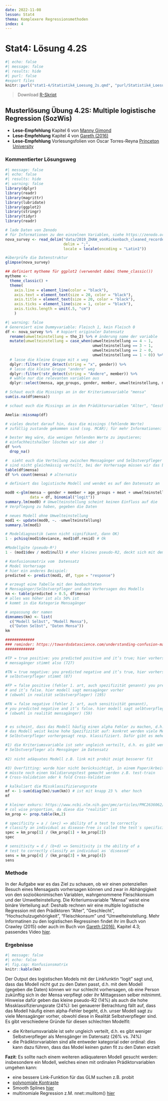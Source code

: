 ```yaml
---
date: 2022-11-08
lesson: Stat4
thema: Komplexere Regressionsmethoden
index: 4
---
```


# Stat4: Lösung 4.2S

```r
#| echo: false
#| message: false
#| results: hide
#| purl: false
#export files
knitr::purl("stat1-4/Statistik4_Loesung_2s.qmd", "purl/Statistik4_Loesung_2s.R", documentation = 0)
```

>Download [R-Skript](purl/Statistik4_Loesung_2s.R) 

## Musterlösung Übung 4.2S: Multiple logistische Regression (SozWis)

- **Lese-Empfehlung** Kapitel 6 von [Manny Gimond]( https://mgimond.github.io/Stats-in-R/Logistic.html)
- **Lese-Empfehlung** Kapitel 4 von [Gareth (2016)](http://faculty.marshall.usc.edu/gareth-james/ISL/ISLR%20Seventh%20Printing.pdf)
- **Lese-Empfehlung** Vorlesungsfolien von Oscar Torres-Reyna [Princeton University](https://www.princeton.edu/~otorres/LogitR101.pdf)

### Kommentierter Lösungsweg
```r
#| message: false
#| echo: false
#| results: hide
#| warning: false
library(dplyr)
library(readr)
library(magrittr)
library(lubridate)
library(ggplot2)
library(stringr)
library(tidyr)
library(readr)

# lade Daten von Zenodo
# für Informationen zu den einzelnen Variablen, siehe https://zenodo.org/record/3554884/files/2020_ZHAW_vonRickenbach_Variablen_cleaned_recoded_survey_dataset_anonym_NOVANIMAL.pdf?download=1
nova_survey <- read_delim("data/2019_ZHAW_vonRickenbach_cleaned_recorded_survey_dataset_NOVANIMAL_anonym.csv", 
                          delim = ";",
                          locale = locale(encoding = "Latin1")) 

#überprüfe die Datenstruktur
glimpse(nova_survey)

## definiert mytheme für ggplot2 (verwendet dabei theme_classic())
mytheme <- 
  theme_classic() + 
  theme(
    axis.line = element_line(color = "black"), 
    axis.text = element_text(size = 20, color = "black"), 
    axis.title = element_text(size = 20, color = "black"), 
    axis.ticks = element_line(size = 1, color = "black"), 
    axis.ticks.length = unit(.5, "cm")
    )
```

```r
#| warning: false
# Genereiert eine Dummyvariable: Fleisch 1, kein Fleisch 0
df <- nova_survey %>%  # kopiert originaler Datensatz
  rename(umwelteinstellung = tho_2) %>% # änderung name der variable
  mutate(umwelteinstellung = case_when(umwelteinstellung == 4 ~ 1,
                                       umwelteinstellung == 3 ~ 1,
                                       umwelteinstellung == 2 ~ 0, 
                                       umwelteinstellung == 1 ~ 0)) %>% 
  # lasse die kleine Gruppe mit x weg
  dplyr::filter(!str_detect(string = "x", gender)) %>% 
  # lasse die kleine Gruppe "andere" weg
  dplyr::filter(!str_detect(string = "Andere", member)) %>%  
  # wähle nur die relevanten variablen aus
  dplyr::select(mensa, age_groups, gender, member, umwelteinstellung, meat) 

# Schaut euch die Missings an in der Kriteriumsvariable "mensa"
sum(is.na(df$mensa))

# schaut euch die Missings an in den Prädiktorvariablen "Alter", "Geschlecht", "Hochschulzugehörigkeit", "Umwelteinstellung"

Amelia::missmap(df) 

# vieles deutet darauf hin, dass die missings (fehlende Werte) 
# zufällig zustande gekommen sind (sog. MCAR); für mehr Informationen: https://uvastatlab.github.io/2019/05/01/getting-started-with-multiple-imputation-in-r/

# bester Weg wäre, die wenigen fehlenden Werte zu imputieren; 
# einfachheitshalber löschen wir sie aber :)
df %<>%
  drop_na()

#  sieht euch die Verteilung zwischen Mensagänger und Selbstverpfleger an
# sind nicht gleichmässig verteilt, bei der Vorhersage müssen wir das berücksichtigen
table(df$mensa) 
df %>% count(mensa) # alternativ

# definiert das logistische Modell und wendet es auf den Datensatz an

mod0 <-glm(mensa ~ gender + member + age_groups + meat + umwelteinstellung, 
           data = df, binomial("logit"))
summary.lm(mod0) # Umwelteinstellung scheint keinen Einfluss auf die 
# Verpflegung zu haben, gegeben die Daten

# neues Modell ohne Umwelteinstellung
mod1 <- update(mod0, ~. -umwelteinstellung)
summary.lm(mod1)

# Modeldiagnostik (wenn nicht signifikant, dann OK)
1 - pchisq(mod1$deviance, mod1$df.resid) # Ok

#Modellgüte (pseudo-R²)
1 - (mod1$dev / mod1$null) # eher kleines pseudo-R2, deckt sich mit dem R-Squared aus dem obigen output summary.lm()

# Konfusionsmatrix vom  Datensatz
# Model Vorhersage
# hier ein anderes Beispiel: 
predicted <- predict(mod1, df, type = "response")

# erzeugt eine Tabelle mit den beobachteten
# Mensagänger/Selbstverpfleger und den Vorhersagen des Modells
km <- table(predicted > 0.5, df$mensa) 
# alles was höher ist als 50% ist 
# kommt in die Kategorie Mensagänger

# anpassung der namen
dimnames(km) <- list(
  c("Modell Selbst", "Modell Mensa"),
  c("Daten Selbst", "Daten Mensa"))
km

#############
### reminder: https://towardsdatascience.com/understanding-confusion-matrix-a9ad42dcfd62
#############

#TP = true positive: you predicted positive and it’s true; hier vorhersage 
# mensagänger stimmt also (727)

#TN = true negative: you predicted negative and it’s true, hier vorhersage der 
# selbstverpfleger stimmt (87)

#FP = false positive (fehler 1. art, auch spezifizität genannt) you predicted 
# and it’s false. hier modell sagt mensagänger vorher 
# (obwohl in realität selbstverpfleger) (195)

#FN = false negative (fehler 2. art, auch sensitivität genannt), 
# you predicted negative and it’s false. hier modell sagt selbtverpfleger vorher 
# (obwohl in realität mensagänger) (59)


# es scheint, dass das Modell häufig einen alpha Fehler zu machen, d.h. es 
# das Modell weist keine hohe Spezifizität auf: konkret werden viele Mensagänger als 
# Selbstverpfleger vorhergesagt resp. klassifiziert. Dafür gibt es mehere Gründe: 

#1) die Kriteriumsvariable ist sehr ungleich verteilt, d.h. es gibt weniger
# Selbstverpfleger als Mensgänger im Datensatz 
 
#2) nicht adäquates Modell z.B. link mit probit zeigt besserer fit

#3) Overfitting: wurde hier nicht berücksichtigt, in einem Paper/Arbeit 
# müsste noch einen Validierungstest gemacht werden z.B. test-train 
# Cross-Validation oder k fold Cross-Validation 

# kalkuliert die Missklassifizierungsrate 
mf <- 1-sum(diag(km)/sum(km)) # ist mit knapp 23 %  eher hoch
mf

# kleiner exkurs: https://www.ncbi.nlm.nih.gov/pmc/articles/PMC2636062/
# col wise proportion, da diese die "realität" ist
km_prop <- prop.table(km,2)

# specificity = a / (a+c) => ability of a test to correctly 
# classify an individual as disease-free is called the test′s specificity
spec = km_prop[1] / (km_prop[1] + km_prop[2])
spec

# sensitivity = d / (b+d) => Sensitivity is the ability of a 
# test to correctly classify an individual as ′diseased′
sens = km_prop[4] / (km_prop[3] + km_prop[4])
sens
```

### Methode

In der Aufgabe war es das Ziel zu schauen, ob wir einen potenziellen Besuch eines Mensagasts vorhersagen können und zwar in Abhängigkeit von den sozioökonimischen Variablen, wahrgenommene Fleischkonsum und der Umwelteinstellung. Die Kriteriumsvariable "Mensa" weist eine binäre Verteilung auf: Deshalb rechnen wir eine multiple logistische Regression mit den Prädiktoren “Alter”, “Geschlecht”, “Hochschulzugehörigkeit”, "Fleischkonsum" und "Umwelteinstellung. Mehr Informatinen zu den logistischen Regressinen findet ihr im Buch von Crawley (2015) oder auch im Buch von [Gareth (2016)](http://faculty.marshall.usc.edu/gareth-james/ISL/ISLR%20Seventh%20Printing.pdf), Kapitel 4.3; passendes Video [hier](https://www.youtube.com/watch?v=31Q5FGRnxt4&list=PL5-da3qGB5IC4vaDba5ClatUmFppXLAhE&index=2).

### Ergebnisse
```r
#| message: false
#| echo: false
#| fig.cap: Konfusionsmatrix
knitr::kable(km)
```

Der Output des logistischen Models mit der Linkfunktin "logit" sagt und, dass das Modell nicht gut zu den Daten passt, d.h. mit dem Modell (gegeben die Daten) können wir nur schlecht vorhersagen, ob eine Person zukünftig sich in der Mensa verpflegt oder ihr Mittagessen selber mitnimmt. Hinweise dafür geben das kleine pseudo-R2 (14%) als auch die hohe Missklassifizierungsrate (24%): bei genauerer Betrachtung fällt auf, dass das Modell häufig einen alpha-Fehler begeht, d.h. unser Modell sagt zu viele Mensagänger vorher, obwohl diese in Realität Selbstverpfleger sind. 
Es gibt verschiedene Gründe für diesen schlechten Modelfit:

* die Kriteriumsvariable ist sehr ungleich verteilt, d.h. es gibt weniger Selbstverpfleger als Mensgänger im Datensatz (26% vs. 74%)
* die Prädiktorvariablen sind alle entweder kategorial oder ordinal: dies kann dazu führen, dass das Model keinen guten fit zu den Daten erzielt 

**Fazit**: Es sollte nach einem weiteren adäquateren Modell gesucht werden: insbesondere ein Modell, welches einen mit ordinalen Prädiktorvariablen umgehen kann: 

- eine bessere Link-Funktion für das GLM suchen z.B. probit 
- [polynomiale Kontraste](https://stats.stackexchange.com/questions/195246/how-to-handle-ordinal-categorical-variable-as-independent-variable)
- Smooth Splines [hier](https://www.frontiersin.org/articles/10.3389/fams.2017.00015/full)
- multinomiale Regression z.M. nnet::mulitom() [hier](https://stats.idre.ucla.edu/r/dae/multinomial-logistic-regression/) 

